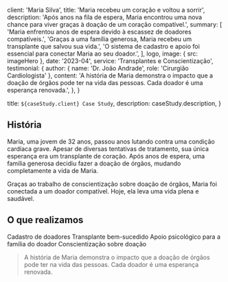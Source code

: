 
  client: 'Maria Silva',
  title: 'Maria recebeu um coração e voltou a sorrir',
  description:
    'Após anos na fila de espera, Maria encontrou uma nova chance para viver graças à doação de um coração compatível.',
  summary: [
    'Maria enfrentou anos de espera devido à escassez de doadores compatíveis.',
    'Graças a uma família generosa, Maria recebeu um transplante que salvou sua vida.',
    'O sistema de cadastro e apoio foi essencial para conectar Maria ao seu doador.',
  ],
  logo,
  image: { src: imageHero },
  date: '2023-04',
  service: 'Transplantes e Conscientização',
  testimonial: {
    author: { name: 'Dr. João Andrade', role: 'Cirurgião Cardiologista' },
    content:
      'A história de Maria demonstra o impacto que a doação de órgãos pode ter na vida das pessoas. Cada doador é uma esperança renovada.',
  },
}


  title: `${caseStudy.client} Case Study`,
  description: caseStudy.description,
}

## História

Maria, uma jovem de 32 anos, passou anos lutando contra uma condição cardíaca grave. Apesar de diversas tentativas de tratamento, sua única esperança era um transplante de coração. Após anos de espera, uma família generosa decidiu fazer a doação de órgãos, mudando completamente a vida de Maria.

Graças ao trabalho de conscientização sobre doação de órgãos, Maria foi conectada a um doador compatível. Hoje, ela leva uma vida plena e saudável.

## O que realizamos

<TagList>
  <TagListItem>Cadastro de doadores</TagListItem>
  <TagListItem>Transplante bem-sucedido</TagListItem>
  <TagListItem>Apoio psicológico para a família do doador</TagListItem>
  <TagListItem>Conscientização sobre doação</TagListItem>
</TagList>

<Blockquote
  author={{ name: 'Dr. João Andrade', role: 'Cirurgião Cardiologista' }}
  image={{ src: imageDebraFiscal }}
>
  A história de Maria demonstra o impacto que a doação de órgãos pode ter na
  vida das pessoas. Cada doador é uma esperança renovada.
</Blockquote>

<StatList>
  <StatListItem value="5 anos" label="Tempo de espera reduzido" />
  <StatListItem value="95%" label="Taxa de sucesso do transplante" />
  <StatListItem value="100+" label="Pessoas impactadas por campanhas" />
</StatList>
